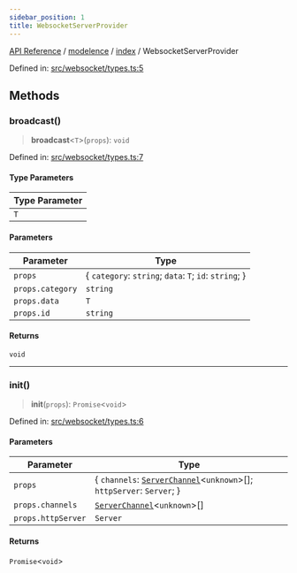 ```yaml
---
sidebar_position: 1
title: WebsocketServerProvider
---
```


[API Reference](/api-reference/modelence/index/interfaces/../../../index) / [modelence](/api-reference/modelence/index/interfaces/../../index) / [index](/api-reference/modelence/index/interfaces/../index) / WebsocketServerProvider

Defined in: [src/websocket/types.ts:5](https://github.com/modelence/modelence/blob/45cb8dfe664fced4d28b5cd14a6f6149dc361f3b/packages/modelence/src/websocket/types.ts#L5)

## Methods

### broadcast()

> **broadcast**\<`T`\>(`props`): `void`

Defined in: [src/websocket/types.ts:7](https://github.com/modelence/modelence/blob/45cb8dfe664fced4d28b5cd14a6f6149dc361f3b/packages/modelence/src/websocket/types.ts#L7)

#### Type Parameters

| Type Parameter |
| ------ |
| `T` |

#### Parameters

| Parameter | Type |
| ------ | ------ |
| `props` | \{ `category`: `string`; `data`: `T`; `id`: `string`; \} |
| `props.category` | `string` |
| `props.data` | `T` |
| `props.id` | `string` |

#### Returns

`void`

***

### init()

> **init**(`props`): `Promise`\<`void`\>

Defined in: [src/websocket/types.ts:6](https://github.com/modelence/modelence/blob/45cb8dfe664fced4d28b5cd14a6f6149dc361f3b/packages/modelence/src/websocket/types.ts#L6)

#### Parameters

| Parameter | Type |
| ------ | ------ |
| `props` | \{ `channels`: [`ServerChannel`](/api-reference/modelence/index/interfaces/../../server/classes/ServerChannel)\<`unknown`\>[]; `httpServer`: `Server`; \} |
| `props.channels` | [`ServerChannel`](/api-reference/modelence/index/interfaces/../../server/classes/ServerChannel)\<`unknown`\>[] |
| `props.httpServer` | `Server` |

#### Returns

`Promise`\<`void`\>
